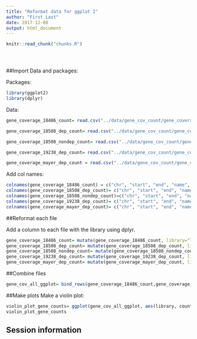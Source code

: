 ```yaml
---
title: "Reformat data for ggplot 2"
author: "First Last"
date: 2017-12-08
output: html_document
---
```


<!-- The file analysis/chunks.R contains chunks that define default settings
shared across the workflowr files. -->
```r
knitr::read_chunk("chunks.R")
```

<!-- Update knitr chunk options -->
```r
```

<!-- Insert the date the file was last updated -->
```r
```

<!-- Insert the code version (Git commit SHA1) if Git repository exists and R
 package git2r is installed -->
```r
```

<!-- Add your analysis here -->


##Import Data and packages:

Packages:  

```r
library(ggplot2)
library(dplyr)
```

Data:  

```r
gene_coverage_18486_count= read.csv("../data/gene_cov_count/gene_coverage_18486_count.txt", header=FALSE, sep="\t")

gene_coverage_18508_dep_count= read.csv("../data/gene_cov_count/gene_coverage_18508_dep_count.txt", header=FALSE, sep="\t")

gene_coverage_18508_nondep_count= read.csv("../data/gene_cov_count/gene_coverage_18508_nondep_count.txt", header=FALSE, sep="\t")

gene_coverage_19238_dep_count= read.csv("../data/gene_cov_count/gene_coverage_19238_dep_count.txt", header=FALSE, sep="\t")

gene_coverage_mayer_dep_count = read.csv("../data/gene_cov_count/gene_coverage_mayer_SRR1575922_count.txt", header=FALSE, sep="\t")
```

Add col names:  

```r
colnames(gene_coverage_18486_count) = c("chr", "start", "end", "name", "score", "strand", "counts")
colnames(gene_coverage_18508_dep_count)= c("chr", "start", "end", "name", "score", "strand", "counts")
colnames(gene_coverage_18508_nondep_count)=c("chr", "start", "end", "name", "score", "strand", "counts")
colnames(gene_coverage_19238_dep_count)= c("chr", "start", "end", "name", "score", "strand", "counts")
colnames(gene_coverage_mayer_dep_count)= c("chr", "start", "end", "name", "score", "strand", "counts")
```

##Reformat each file  

Add a column to each file with the library using dplyr.  


```r
gene_coverage_18486_count= mutate(gene_coverage_18486_count, library="lib_18486")
gene_coverage_18508_dep_count= mutate(gene_coverage_18508_dep_count, library="lib_18508_dep")
gene_coverage_18508_nondep_count= mutate(gene_coverage_18508_nondep_count, library="lib_18508_nondep")
gene_coverage_19238_dep_count= mutate(gene_coverage_19238_dep_count, library="lib_19238")
gene_coverage_mayer_dep_count= mutate(gene_coverage_mayer_dep_count, library="lib_mayer")
```

##Combine files  
```r
gene_cov_all_ggplot= bind_rows(gene_coverage_18486_count,gene_coverage_18508_dep_count,gene_coverage_18508_nondep_count,gene_coverage_19238_dep_count, gene_coverage_mayer_dep_count )
```

##Make plots 
Make a violin plot:

```r
violin_plot_gene_counts= ggplot(gene_cov_all_ggplot, aes(library, counts/(end-start))) + geom_violin() + labs(x="Library", y="Gene count standardized by length", title="Standard gene count violin plots") 
violin_plot_gene_counts
```




## Session information

<!-- Insert the session information into the document -->
```r
```
